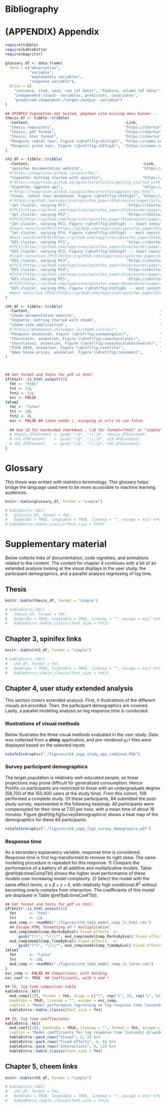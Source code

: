 <!-- Print bib before appendix -->
# Bibliography {-}

<div id="refs"></div>


<!-- ELSE use this at end to print html bib -->
<!-- `r if (knitr::is_html_output()) '# Bibliography {-}'` -->


# (APPENDIX) Appendix {-#ch-appendix}
<!-- # Appendix {#ch-appendix} -->

<!-- Does something for LaTeX output -->
\appendix


<!-- !!!LATEX TABLES WILL NOT WORK IN HTML, need to use kbl... -->
```r
require(tibble)
require(kableExtra)
require(magrittr)

glossary_df <- data.frame(
  Term = c("observation", 
           "variable", 
           "explanatory variables", 
           "response variable"),
  Alias = c(
    "instance, item, case, row (of data)", "feature, column (of data)",
    "independent-/input- variables, predictors, covariates", 
    "predicted-/dependent-/target-/output- variable")
)

## SPINFEX Vignnettes not hosted, pkgdown site missing menu banner...
thesis_df <- tibble::tribble(
  ~Content,                                           ~Link,
  "thesis repository",                                "https://shorturl.at/clqvB",
  "thesis, pdf format",                               "https://shorturl.at/uBYZ5",
  "thesis, html format",                              "https://shorturl.at/dftCN",
  "Penguins radial tour, Figure \\@ref(fig:ch1fig3)", "https://vimeo.com/676723431",
  "Penguins grand tour, Figure \\@ref(fig:ch2fig4)",  "https://vimeo.com/676723441",
)

ch3_df <- tibble::tribble(
  ~Content,                                                   ~Link,
  "spinifex documentation website",                           "https://shorturl.at/fmoL3",
  #"https://nspyrison.github.io/spinifex/",
  "Vignette: Getting started with spinifex",                  "https://shorturl.at/dgBOT", 
  #"https://nspyrison.github.io/spinifex/articles/getting_started_with_spinifex.html",
  "Vignette: Ggproto api",                                    "https://shorturl.at/mwBP6",
  #"https://nspyrison.github.io/spinifex/articles/ggproto_api.html",
  "Fleas, radial tour animation, Figure \\@ref(fig:ch3fig3)", "https://shorturl.at/yQT38",
  #"https://github.com/nspyrison/spinifex_paper/blob/master/paper/gifs/flea_radialtour_mvar5.gif"
  "Jet cluster, varying PC1",                          "https://shorturl.at/qIXZ8",
  #[PC1](https://github.com/nspyrison/spinifex_paper/blob/master/paper/gifs/jetcluster_manualtour_pc1.gif),
  "Jet cluster, varying PC2",                          "https://shorturl.at/ertFV",
  #[PC2](https://github.com/nspyrison/spinifex_paper/blob/master/paper/gifs/jetcluster_manualtour_pc2.gif),
  "Jet cluster, varying PC3, Figure \\@ref(fig:ch3fig5) -- least sensitive", "https://shorturl.at/ehX68",
  #least sensitive[PC3](https://github.com/nspyrison/spinifex_paper/blob/master/paper/gifs/jetcluster_manualtour_pc3.gif)
  "Jet cluster, varying PC4, Figure \\@ref(fig:ch3fig4) -- most sensitive",  "https://shorturl.at/bcwN5",
  #most senitive[PC4](https://github.com/nspyrison/spinifex_paper/blob/master/paper/gifs/jetcluster_manualtour_pc4.gif)
  "DIS cluster, varying PC1",                          "https://shorturl.at/cdqN4",
  #[PC1](https://github.com/nspyrison/spinifex_paper/blob/master/paper/gifs/discluster_manualtour_pc1.gif), 
  "DIS cluster, varying PC2, Figure \\@ref(fig:ch3fig7) -- least sensitive", "https://shorturl.at/yzT13",
  #least sensitive [PC2](https://github.com/nspyrison/spinifex_paper/blob/master/paper/gifs/discluster_manualtour_pc2.gif),
  "DIS cluster, varying PC3",                          "https://shorturl.at/kvwS8",
  #[PC3](https://github.com/nspyrison/spinifex_paper/blob/master/paper/gifs/discluster_manualtour_pc3.gif),
  "DIS cluster, varying PC4",                          "https://shorturl.at/dowHN",
  #[PC4](https://github.com/nspyrison/spinifex_paper/blob/master/paper/gifs/discluster_manualtour_pc4.gif),
  "DIS cluster, varying PC5",                          "https://shorturl.at/insHR",
  #[PC5](https://github.com/nspyrison/spinifex_paper/blob/master/paper/gifs/discluster_manualtour_pc5.gif), 
  "DIS cluster, varying PC6, Figure \\@ref(fig:ch3fig6) -- most sensitive",   "https://shorturl.at/ckGHS",
  #most sensitive [PC6](https://github.com/nspyrison/spinifex_paper/blob/master/paper/gifs/discluster_manualtour_pc6.gif).
)

ch5_df <- tibble::tribble(
  ~Content,                                                           ~Link,
  "cheem documentation website",                                      "https://shorturl.at/xyC59",
  "Vignette: Getting started with cheem",                             "https://shorturl.at/kqsF0",
  "cheem view applicaition",                                          "https://shorturl.at/iuSX5",
  #"https://ebsmonash.shinyapps.io/cheem_initial/",
  "Penguins animation, Figure \\@ref(fig:casepenguins)",              "https://vimeo.com/666431172",
  "Chocolates, animation, Figure \\@ref(fig:casechocolates)",         "https://vimeo.com/666431143",
  "Chocolates2, animation, Figure \\@ref(fig:casechocolatesinverse)", "https://vimeo.com/666431148",
  "FIFA 2020, animation, Figure \\@ref(fig:casefifa)",                "https://vimeo.com/666431163",
  "Ames house prices, animation, Figure \\@ref(fig:caseames)",        "https://vimeo.com/666431134",
)



## Set format and fonts for pdf vs html:
if(knitr::is_html_output()){
  fmt <- "html"
  fnt <- 12L
  fnt2 <- 12L
  esc <- FALSE
}else{
  fmt <- "latex"
  fnt <- 10L
  fnt2 <- 8L
  esc <- FALSE ## latex needs \_ escaping in urls to use false.
  
  ## Use \@ for hardcoded rmarkdown , \\@ for format="html" or "simple" (html or pdf), and \\\\@ with format = "latex"
  # thesis_df$Content <- gsub("\\@", "\\\\@", thesis_df$Content)
  # ch3_df$Content    <- gsub("\\@", "\\\\@", ch3_df$Content)
  # ch5_df$Content    <- gsub("\\@", "\\\\@", ch5_df$Content)
}
```

# Glossary {#sec-glossary}

This thesis was written with statistics terminology. This glossary helps bridge the language used here to be more accessible to machine learning audiences.


```r
knitr::kable(glossary_df, format = "simple")

# kableExtra::kbl(
#   glossary_df, format = fmt,
#   booktabs = TRUE, longtable = TRUE, linesep = "", escape = esc) %>%
# kableExtra::kable_classic(font_size = fnt2)
```


# Supplementary material

Below collects links of documentation, code vignettes, and animations related to the content. The content for chapter 4 continues with a bit of an extended analysis looking at the visual displays in the user study, the participant demographics, and a parallel analysis regressing of log time.


## Thesis

```r
knitr::kable(thesis_df, format = "simple")

# kableExtra::kbl(
#   thesis_df, format = fmt,
#   booktabs = TRUE, longtable = TRUE, linesep = "", escape = esc) %>%
#   kableExtra::kable_classic(font_size = fnt2)
```


## Chapter 3, spinifex links

```r
knitr::kable(ch3_df, format = "simple")

# kableExtra::kbl(
#   ch3_df, format = fmt,
#   booktabs = TRUE, longtable = TRUE, linesep = "", escape = esc) %>%
#   kableExtra::kable_classic(font_size = fnt2)
```


## Chapter 4, user study extended analysis {#sec:extanalysis}

<!-- segue to extended analysis -->
This section covers extended analysis. First, it illustrations of the different visuals are provided. Then, the participant demographics are covered. Lastly, a parallel modeling analysis on log response time is conducted.


### Illustrations of visual methods

Below illustrates the three visual methods evaluated in the user study. Data was collected from a __shiny__ application, and pre-rendered `gif` files were displayed based on the selected inputs

```r
nsSafeIncGraphic("./figures/ch4_zapp_study_app_combined.PNG")
```

### Survey participant demographics {#sec:demographics}

The target population is relatively well-educated people, as linear projections may prove difficult for generalized consumption. Hence Prolific.co participants are restricted to those with an undergraduate degree (58,700 of the 150,400 users at the study time). From this cohort, 108 performed a complete study. Of these participants, 84 submitted the post-study survey, represented in the following heatmap. All participants were compensated for their time at \pounds 7.50 per hour, with a mean time of about 16 minutes. Figure \@ref(fig:figSurveyDemographics) shows a heat map of the demographics for these 84 participants.

```r
nsSafeIncGraphic("./figures/ch4_zapp_fig1_survey_demograpics.pdf")
```

### Response time {#sec:responsetime}

<!-- Time as secondary interest, Y2 -->
As a secondary explanatory variable, response time is considered. Response time is first log-transformed to remove its right skew. The same modeling procedure is repeated for this response. 1) Compare the performance of a battery of all additive and multiplicative models. Table \@ref(tab:timeCompTbl) shows the higher level performance of these models over increasing model complexity. 2) Select the model with the same effect terms, $\alpha \times \beta + \gamma + \delta$, with relatively high conditional $R^2$ without becoming overly complex from interaction. The coefficients of this model are displayed in Table \@ref(tab:timeCoefTbl).

<!-- Y2 model comparisons, continue to use ABcd -->
```r
## Set format and fonts for pdf vs html:
if(knitr::is_html_output()){
  fmt      <- "html"
  fnt      <- 12L
  mod_comp <- readRDS("./figures/ch4_tab1_model_comp_ls_html.rds")
  ## Escape HTML formatting of * multiplication
  mod_comp$modelComp_MarksByEval$`Fixed effects` <-
      gsub("[*]", "\\\\*", mod_comp$modelComp_MarksByEval$`Fixed effects`)
  mod_comp$modelComp_TimeByEval$`Fixed effects`  <-
      gsub("[*]", "\\\\*", mod_comp$modelComp_TimeByEval$`Fixed effects`)
}else{
  fmt      <- "latex"
  fnt      <- 10L
  mod_comp <- readRDS("./figures/ch4_tab1_model_comp_ls_latex.rds")
}
esc_comp <- FALSE ## Comparisons, with bolding 
esc_coef <- TRUE  ## Coefficients, with % and *

## Y2, log time comparison table
kableExtra::kbl(
  mod_comp[[2]], format = fmt, align = c("l", rep("l", 2), rep("c", 5)),
  booktabs = TRUE, linesep = "", escape = esc_comp,
  caption = "Model performance regressing on log response time [seconds], $\\widehat{Y_2}$ random effect models. Conditional $R^2$ includes the random effects, while marginal does not. The model $\\alpha \\times \\beta + \\gamma + \\delta$ model is selected to examine further as it has relatively high marginal $R^2$ while having much less complexity than the complete interaction model.") %>%
  kableExtra::kable_classic(font_size = fnt)
```

```r
## Y2, log time coeffiecients
kableExtra::kbl(
  mod_coef[[2]], booktabs = TRUE, linesep = "", format = fmt, escape = esc_coef,
  caption = "Model coefficients for log response time [seconds] $\\widehat{Y_2} = \\alpha \\times \\beta + \\gamma + \\delta$, with factor = pca, location = 0/100\\%, shape = EEE, and dim = 4 held as baselines. Location = 50/50\\% is the fixed term with the strongest evidence and takes less time. In contrast, the interaction term location = 50/50\\%:shape = EEV has the most evidence and takes much longer on average.") %>%
  kableExtra::pack_rows("Visual", 2, 3) %>%
  kableExtra::pack_rows("Fixed effects", 4, 8) %>%
  kableExtra::pack_rows("Interactions", 9, 12) %>%
  kableExtra::kable_classic(font_size = fnt)
```


<!-- ===== Removed, random effect range analysis ======= -->
<!-- #### Random effect ranges {-} -->

<!-- <!-- Random effect terms specify source of the error -->
<!-- The random effect terms further clarify the source of the error. Below is a comparison the effect ranges attributed to the participant and to the simulations next to their marginal effect on the response, a sort of upper bound of the error they could explain. This was performed for the models regressing accuracy and then log response time. -->

<!-- <!-- Random effects vs Mean Mark CI by participant and sim -->
<!-- The residual plots have no noticeable nonlinear trends and contain striped patterns as an artifact from regressing on discrete variables. Figure \@ref(fig:figEffectRange) illustrates (T) the effect size of the random terms participant and simulation, or more accurately, the 95\% CI from Gelman simulation of their posterior distribution. The effect size of the participant is much larger than simulation. The most extreme participants are statistically significant at $\alpha = .95$, while none of the simulation effects significantly deviate from the null of having no effect size on the marks. In comparison, (B) 95\% confidence intervals participation and simulation mean accuracy, respectively. -->

<!-- Residual plots have no noticeable nonlinear trends and contain striped patterns as an artifact from regressing on discrete variables. Figure \@ref(fig:figEffectRange) illustrates (T) the effect size of the random terms participant and simulation, or more accurately, the 95\% CI from Gelman simulation of their posterior distribution. The effect size of the participant is much larger than simulation. The most extreme participants are statistically significant at $\alpha = .95$, while none of the simulation effects significantly deviate from the null of having no effect size on the marks. In comparison, (B) 95\% confidence intervals participation and simulation mean accuracy, respectively. -->

<!-- ```{r figEffectRange, out.width="100%", fig.show="asis", fig.cap="Accuracy model: (T) Estimated effect ranges of the random effect terms participant and data simulation of the accuracy model, $\\widehat{Y_1} = \\alpha \\times \\beta + \\gamma + \\delta$. Confidence intervals are created with Gelman simulation on the effect posterior distributions. The effect size of the participant is relatively large, with several significant extrema. None of the simulations deviate significantly. (B) The ordered distributions of the CI of mean marks follow the same general pattern and give the additional context of how much variation is in the data, an upper limit to the effect range. The effect ranges capture about two-thirds of the range of the data without the model. All intervals for $\\alpha = .95$ confidence."} -->
<!-- nsSafeIncGraphic("./figures/ch4_zapp_fig2_effect_range.pdf") -->
<!-- ``` -->

<!-- Similarly, figure \@ref(fig:figTeffectRange) shows the Gelman simulations and marginal effects of the simulation and participants for the model with the same terms regressing on log response time. -->

<!-- ```{r figTeffectRange, out.width="100%", fig.show="asis", fig.cap = "Log response time model: (T) The effect ranges of Gelman resimulation on posterior distributions for the time model, $\\widehat{Y_2} = \\alpha \\times \\beta + \\gamma + \\delta$. These show the magnitude and distributions of particular participants and simulations. Simulation has a relatively small effect on response time. (B) Confidence intervals for mean log time by participant and simulation. The marginal density shows that the response times are left-skewed after log transformation. Interpreting back to linear time there is quite the spread of response times: $e^{1} = 2.7$, $e^{2.75} = 15.6$, $e^{3.75} = 42.5$ seconds. Of the simulations on the right, the bottom has a large variation in response time, relative to the effect ranges which means that the variation is explained in the terms of the model and not by the simulation itself."} -->
<!-- nsSafeIncGraphic("./figures/ch4_zapp_fig3_T_effect_range.pdf") -->
<!-- ``` -->


<!-- ## Accompanying radial tour application {#sec:spinifex} -->

<!-- An accompanying application illustrates the radial tour. The __R__ package, __spinifex__, [@spyrison_spinifex_2020] is an open-source and now contains a __shiny__ [@chang_shiny_2021] application allowing users to apply various preprocessing tasks and interactively explore their data via interactive radial tour. Example datasets are provided with the ability to upload data. The `html` widget produced is a more interactive variant relative to the one used in the user study. Screen captures and more details are provided in the appendix. Run the following __R__ code will run the application locally. -->

<!-- ```{r getting_started, eval=FALSE, echo=TRUE} -->
<!-- install.packages("spinifex", dependencies = TRUE) -->
<!-- spinifex::run_app() -->
<!-- ``` -->

<!-- ```{r radialTourAppPg1, out.width="100%", fig.show="asis", fig.cap = "Process data tab, interactively loads or select data, check which variables to project, and optionally scale columns by standard deviation."} -->
<!-- nsSafeIncGraphic("./figures/ch4_zapp_fig4_app_pg1.PNG") -->
<!-- ``` -->

<!-- In the initial tab, Figure \@ref(fig:radialTourAppPg1), users upload their own (.csv, .rds, or .rda) data or select from predefined data sets. The numeric columns appear as a list of variables to include in the projection. Below that, a line displays whether or not missing rows were removed. Scaling by standard deviation is included by default, as this is a common transformation used to explore linear projections of spaces. Summaries of the raw data and processed numeric data are displayed to illustrate how the data was read and its transformation. -->

<!-- ```{r radialTourAppPg2, out.width="100%", fig.show="asis", fig.cap = "Radial tour tab, interactively create radial tours, changing the manipulation variable, color, or shape of the resulting manual tour. Here, the palmer penguins data is being explored, bill length was selected to manipulate as it is the only variable separating the green cluster from the orange. By mapping shape to island of observation, the green species can be noted to live on all three islands, while the other species live on only one island."} -->
<!-- nsSafeIncGraphic("./figures/ch4_zapp_fig5_app_pg2.PNG") -->
<!-- ``` -->

<!-- The second tab, Figure \@ref(fig:radialTourAppPg2) contains interaction for selecting the manipulation variable, and non-numeric columns can be used to change the color and shape of the data points in the projection. The radial tour is created in real-time, animated as an interactive __plotly__ `html` widget. The application offers users a fast, intuitive introduction elucidating what the radial tour does and some of the features offered. -->


## Chapter 5, cheem links

```r
knitr::kable(ch5_df, format = "simple")

# kableExtra::kbl(
#   ch5_df, format = fmt,
#   booktabs = TRUE, longtable = TRUE, linesep = "", escape = esc) %>%
#   kableExtra::kable_classic(font_size = fnt2)
```



<!-- ===== OLD notes about tours, index, interpolation, and applications =====
### Tour taxonomy; path generation {#sec:path_generation}

A fundamental aspect of tours is the path of rotation. There are four primary distinctions of tour path generation [@buja_computational_2005]: random choice, data-driven, precomputed choice, and manual control.

* Random choice, *grand tour*, constrained random walks $p$-space. Paths are constrained for changes in direction small enough to maintain continuity and aid in user comprehension
    + torus-surface [@asimov_grand_1985]
    + at-random [@asimov_grand_1985]
    + random-walk [@asimov_grand_1985]
    + *local tour* [@wickham_tourr_2011], a sort of grand tour on a leash, such that it goes to a nearby random projection before returning to the original position and iterating to a new nearby projection.
* _guided tour_, optimizes an objective function/index of the projection using projection pursuit (PP) [@hurley_analyzing_1990], including the following implemented indexes:
    + holes [@cook_projection_1993] - moves points away from the center.
    + cmass [@cook_projection_1993] - moves points toward the center.
    + lda [@lee_projection_2005] - linear discriminant analysis, seeks a projection where 2 or more classes are most separated.
    + pda [@lee_projection_2010] - penalized discriminant analysis for use in highly correlated variables when classification is needed.
    + convex [@laa_using_2019] - the ratio of the area of convex and alpha hulls.
    + skinny [@laa_using_2019] - the ratio of the perimeter distance to the area of the alpha hull.
    + stringy [@laa_using_2019] - based on the minimum spanning tree (MST), the diameter of the MST over the length of the MST.
    + dcor2D [@grimm_mbgraphic:_2017; @laa_using_2019] - distance correlation that finds linear and nonlinear dependencies between variables.
    + splines2D [@grimm_mbgraphic:_2017; @laa_using_2019] - measure of nonlinear dependence by fitting spline models.
    + other user-defined objective indices can be applied to the framework provided in the *tourr* package @wickham_tourr_2011.
    + Another data-drive tour is the *dependence tour*, a combination of $n$ independent 1D tours. A vector describes the axis each variable will be displayed on. for example $c(1, 1, 2, 2)$ is a 4- to 2D tour with the first 2 variables on the first axis, and the remaining on the second.
        - *correlation tour* [@buja_data_1987], a special case of the dependence tour, analogous to canonical correlation analysis.
* Precomputed choice, *planned tour*, in which the path has already been generated or defined.
    + *little tour* [@mcdonald_interactive_1982], where every permutation of variables is stepped through in order, analogous to brute-force or exhaustive search.
    + a saved path of any other tour, typically an array of basis targets to interpolate between.
* Manual control, *manual tour*, a constrained rotation on selected manipulation variable and magnitude [@cook_manual_1997]. Typically used to explore the local area after identifying an interesting feature, perhaps via guided tour.
    + radial, fix angle of contribution, change magnitude radially.
    + oblique, along an oblique path of a dragged cursor


### Interpolation

NOTE: Search 'Interpolator' in Wickham’s tourr paper
After target bases are identified, the frames in-between need to be filled in. There are several methods to do so:

* Geodesic - via Gram-Schmidt process
* Givens rotations
* Householder reflections
.

### Tour software

Tours have yet to be widely adopted, due in part, to the fact that print and static pdf output does not accommodate dynamic viewing. Conceptual abstraction and technically density have also hampered user growth. Due to low levels of adoption and the rapid advancement of technology support and maintenance of such implementations give them a particularly short life span. Despite the small user base, there have been a fair number of tour implementations, including:
<!-- See Wickham’s thesis and C2 paper for partial lists. 

* spinifex [github.com/nspyrison/spinifex](https://github.com/nspyrison/spinifex) -- R package, all platforms.
* tourr [@wickham_tourr_2011] -- R package, all platforms.
* CyrstalVision [@wegman_visual_2003] -- for Windows.
* GGobi [@swayne_ggobi:_2003] -- for Linux and Windows.
* DAVIS [@huh_davis:_2002] -- Java based, with GUI.
* ORCA [@sutherland_orca:_2000] -- Extensible toolkit built in Java.
* VRGobi [@nelson_xgobi_1999] -- for use with the C2, tours in stereoscopic 3D displays.
* ExplorN [@carr_explorn:_1996] -- for SGI Unix.
* ExploRe [@hardle_xplore:_1995]
* XGobi [@swayne_xgobi:_1991] -- for Linux, Unix, and Windows (via emulation).
* XLispStat [@tierney_lisp-stat:_1990] -- for Unix and Windows.
* Explor4 [@carr_explor4:_1988] -- Four-dimensional data using stereo-ray glyphs.
* Prim-9 [@asimov_grand_1985;@fisherkeller_prim-9:_1974] -- on an internal operating system.
* liminal
* cheem
-->

